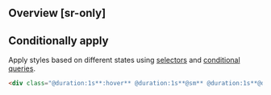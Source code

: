 ## Overview [sr-only]
<Overview/>

## Conditionally apply
Apply styles based on different states using [selectors](/guide/state-selectors) and [conditional queries](/guide/conditional-queries).
```html
<div class="@duration:1s**:hover** @duration:1s**@sm** @duration:1s**@dark** @duration:1s**@print**">…</div>
```

